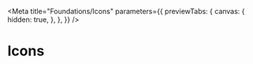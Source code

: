 
<Meta
  title="Foundations/Icons"
  parameters={{
    previewTabs: {
      canvas: {
        hidden: true,
      },
    },
  }}
/>

# Icons
